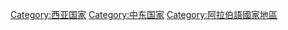 {{Catnav|頁面分類|地理|国家|亚洲国家}}
{{Commonscat|Qatar}}
{{catmore}}

[[Category:西亚国家|Category:西亚国家]]
[[Category:中东国家|Category:中东国家]]
[[Category:阿拉伯語國家地區|Category:阿拉伯語國家地區]]
